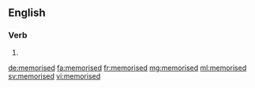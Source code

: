 ==English==

===Verb===
{{head|en}}

# {{en-past of|memorise}}

[[de:memorised]]
[[fa:memorised]]
[[fr:memorised]]
[[mg:memorised]]
[[ml:memorised]]
[[sv:memorised]]
[[vi:memorised]]